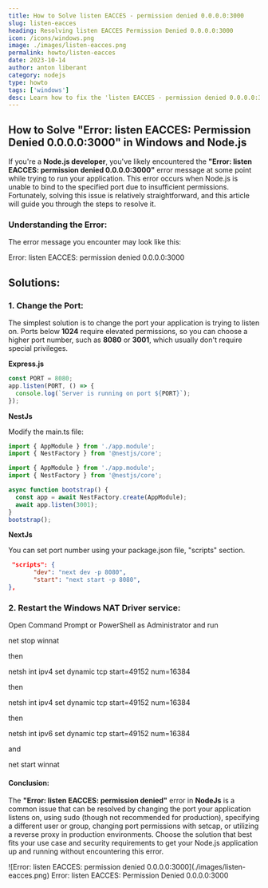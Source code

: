 ```yaml
---
title: How to Solve listen EACCES - permission denied 0.0.0.0:3000
slug: listen-eacces
heading: Resolving listen EACCES Permission Denied 0.0.0.0:3000
icon: /icons/windows.png
image: ./images/listen-eacces.png
permalink: howto/listen-eacces
date: 2023-10-14
author: anton liberant
category: nodejs
type: howto
tags: ['windows']
desc: Learn how to fix the 'listen EACCES - permission denied 0.0.0.0:3000' error with practical solutions to resolve permission issues when running your server.
---
```


## How to Solve "Error: listen EACCES: Permission Denied 0.0.0.0:3000" in Windows and Node.js

If you're a **Node.js developer**, you've likely encountered the **"Error: listen EACCES: permission
denied 0.0.0.0:3000"** error message at some point while trying to run your application. This error
occurs when Node.js is unable to bind to the specified port due to insufficient permissions.
Fortunately, solving this issue is relatively straightforward, and this article will guide you
through the steps to resolve it.

### Understanding the Error:

The error message you encounter may look like this:

<span className='code-cmd'>
  Error: listen EACCES: permission denied 0.0.0.0:3000
</span>

## Solutions:

### 1. Change the Port:

The simplest solution is to change the port your application is trying to listen on. Ports below
**1024** require elevated permissions, so you can choose a higher port number, such as **8080** or
**3001**, which usually don't require special privileges.

**Express.js**

```js
const PORT = 8080;
app.listen(PORT, () => {
  console.log(`Server is running on port ${PORT}`);
});
```

**NestJs**

Modify the main.ts file:

```js
import { AppModule } from './app.module';
import { NestFactory } from '@nestjs/core';

import { AppModule } from './app.module';
import { NestFactory } from '@nestjs/core';

async function bootstrap() {
  const app = await NestFactory.create(AppModule);
  await app.listen(3001);
}
bootstrap();
```

**NextJs**

You can set port number using your package.json file, "scripts" section.

```json
 "scripts": {
       "dev": "next dev -p 8080",
       "start": "next start -p 8080",
},
```

### 2. Restart the Windows NAT Driver service:

Open Command Prompt or PowerShell as Administrator and run

<span className='code-cmd'>net stop winnat</span>

then

<span className='code-cmd'>
  netsh int ipv4 set dynamic tcp start=49152 num=16384
</span>

then

<span className='code-cmd'>
  netsh int ipv4 set dynamic tcp start=49152 num=16384
</span>

then

<span className='code-cmd'>
  netsh int ipv6 set dynamic tcp start=49152 num=16384
</span>

and

<span className='code-cmd'>net start winnat</span>

#### Conclusion:

The **"Error: listen EACCES: permission denied"** error in **NodeJs** is a common issue that can be
resolved by changing the port your application listens on, using sudo (though not recommended for
production), specifying a different user or group, changing port permissions with setcap, or
utilizing a reverse proxy in production environments. Choose the solution that best fits your use
case and security requirements to get your Node.js application up and running without encountering
this error.

<div className='single-post__img-wrapper'>
  ![Error: listen EACCES: permission denied
  0.0.0.0:3000](./images/listen-eacces.png)
  <span className='single-post__img-alt'>
    Error: listen EACCES: Permission Denied 0.0.0.0:3000
  </span>
</div>
